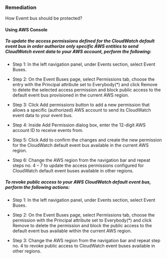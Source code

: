 ### Remediation

How Evemt bus should be protected?

#### Using AWS Console

##### To update the access permissions defined for the CloudWatch default event bus in order authorize only specific AWS entities to send CloudWatch event data to your AWS account, perform the following:

- Step 1: In the left navigation panel, under Events section, select Event Buses.

- Step 2: On the Event Buses page, select Permissions tab, choose the entry with the Principal attribute set to Everybody(\*) and click Remove to delete the selected access permission and block public access to the default event bus provisioned in the current AWS region.

- Step 3: Click Add permissions button to add a new permission that allows a specific (authorized) AWS account to send its CloudWatch event data to your event bus.

- Step 4: Inside Add Permission dialog box, enter the 12-digit AWS account ID to receive events from.

- Step 5: Click Add to confirm the changes and create the new permission for the CloudWatch default event bus available in the current AWS region.

- Step 6: Change the AWS region from the navigation bar and repeat steps no. 4 – 7 to update the access permissions configured for CloudWatch default event buses available in other regions.

##### To revoke public access to your AWS CloudWatch default event bus, perform the following actions:

- Step 1: In the left navigation panel, under Events section, select Event Buses.

- Step 2: On the Event Buses page, select Permissions tab, choose the permission with the Principal attribute set to Everybody(\*) and click Remove to delete the permission and block the public access to the default event bus available within the current AWS region.

- Step 3: Change the AWS region from the navigation bar and repeat step no. 4 to revoke public access to CloudWatch event buses available in other regions.
